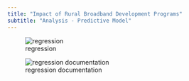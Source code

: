 ```yaml
---
title: "Impact of Rural Broadband Development Programs"
subtitle: "Analysis - Predictive Model"
---
```


![regression](img/regression.png)


![regression documentation](img/regression_legend.png)
